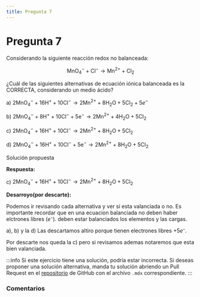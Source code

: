 ```yaml
---
title: Pregunta 7
---
```



# Pregunta 7

<div className="exercise">
Considerando la siguiente reacción redox no balanceada:

$$
\mathrm{MnO}_4^{-}+\mathrm{Cl}^{-} \rightarrow \mathrm{Mn}^{2+}+\mathrm{Cl}_2
$$

¿Cuál de las siguientes alternativas de ecuación iónica balanceada es la CORRECTA, considerando un medio ácido?

a) $2 \mathrm{MnO}_4^{-}+16 \mathrm{H}^{+}+10 \mathrm{Cl}^{-} \rightarrow 2 \mathrm{Mn}^{2+}+8 \mathrm{H}_2 \mathrm{O}+5 \mathrm{Cl}_2+5 e^{-}$

b) $2 \mathrm{MnO}_4^{-}+8 \mathrm{H}^{+}+10 \mathrm{Cl}^{-}+5 \mathrm{e}^{-} \rightarrow 2 \mathrm{Mn}^{2+}+4 \mathrm{H}_2 \mathrm{O}+5 \mathrm{Cl}_2$

c) $2 \mathrm{MnO}_4^{-}+16 \mathrm{H}^{+}+10 \mathrm{Cl}^{-} \rightarrow 2 \mathrm{Mn}^{2+}+8 \mathrm{H}_2 \mathrm{O}+5 \mathrm{Cl}_2$

d) $2 \mathrm{MnO}_4^{-}+16 \mathrm{H}^{+}+10 \mathrm{Cl}^{-}+5 \mathrm{e}^{-} \rightarrow 2 \mathrm{Mn}^{2+}+8 \mathrm{H}_2 \mathrm{O}+5 \mathrm{Cl}_2$
</div>

<MDXDetails>
<summary>Solución propuesta</summary>

<div className="exercise">

**Respuesta:**

c) $2 \mathrm{MnO}_4^{-}+16 \mathrm{H}^{+}+10 \mathrm{Cl}^{-} \rightarrow 2 \mathrm{Mn}^{2+}+8 \mathrm{H}_2 \mathrm{O}+5 \mathrm{Cl}_2$

**Desarroyo(por descarte):**

Podemos ir revisando cada alternativa y ver si esta valanciada o no. Es importante recordar que en una ecuacion balanciada no deben haber elctrones libres $(e⁻)$. deben estar balanciados los elementos y las cargas.

a), b) y la d) Las descartamos altiro porque tienen electrones libres $+5e⁻$.

Por descarte nos queda la c) pero si revisamos ademas notaremos que esta bien valanciada.

</div>

:::info
Si este ejercicio tiene una solución, podría estar incorrecta. Si deseas proponer una solución alternativa, manda tu solución abriendo
un Pull Request en el [repositorio](https://github.com/crow-rojas/apuntes-fundamentals/pulls) de GitHub con el archivo
`.mdx` correspondiente.
:::

</MDXDetails>

### Comentarios

<Disqus
  url="https://crow-rojas.github.io/apuntes-fundamentals/docs/science/chemistry/exercises/2017-2/p07"
  identifier="docs/science/chemistry/exercises/2017-2/p07"
  title="2017-2 Quimica - Pregunta 07"
/>
